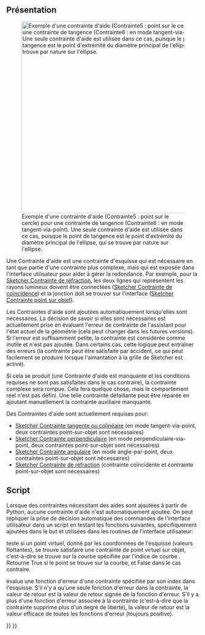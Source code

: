 <languages/>

<span id="Overview"></span>
== Présentation ==

[[Image:Sketcher_helper_constraint_example1.png|thumb|500px|Exemple d'une contrainte d'aide (Contrainte5 : point sur le cercle) pour une contrainte de tangence (Contrainte6 : en mode tangent-via-point). Une seule contrainte d'aide est utilisée dans ce cas, puisque le point de tangence est le point d'extrémité du diamètre principal de l'ellipse, qui se trouve par nature sur l'ellipse.]]

Une Contrainte d'aide est une contrainte d'esquisse qui est nécessaire en tant que partie d'une contrainte plus complexe, mais qui est exposée dans l'interface utilisateur pour aider à gérer la redondance. Par exemple, pour la [[Sketcher ConstrainSnellsLaw/fr|Sketcher Contrainte de réfraction]], les deux lignes qui représentent les rayons lumineux doivent être connectées ([[Sketcher_ConstrainCoincident/fr|Sketcher Contrainte de coïncidence]]) et la jonction doit se trouver sur l'interface ([[Sketcher_ConstrainPointOnObject/fr|Sketcher Contrainte point sur objet]]). 

Les Contraintes d'aide sont ajoutées automatiquement lorsqu'elles sont nécessaires. La décision de savoir si elles sont nécessaires est actuellement prise en évaluant l'erreur de contrainte de l'assistant pour l'état actuel de la géométrie (cela peut changer dans les futures versions). Si l'erreur est suffisamment petite, la contrainte est considérée comme inutile et n'est pas ajoutée. Dans certains cas, cette logique peut entraîner des erreurs (la contrainte peut être satisfaite par accident, ce qui peut facilement se produire lorsque l'aimantation à la grille de Sketcher est activé). 

Si cela se produit (une Contrainte d'aide est manquante et les conditions requises ne sont pas satisfaites dans le cas contraire), la contrainte complexe sera rompue. Cela fera quelque chose, mais le comportement réel n'est pas défini. Une telle contrainte défaillante peut être réparée en ajoutant manuellement la contrainte auxiliaire manquante.

Des Contraintes d'aide sont actuellement requises pour:
* [[Sketcher_ConstrainTangent/fr|Sketcher Contrainte tangente ou colinéaire]] (en mode tangent-via-point, deux contraintes point-sur-objet sont nécessaires)
* [[Sketcher_ConstrainPerpendicular/fr|Sketcher Contrainte perpendiculaire]] (en mode perpendiculaire-via-point, deux contraintes point-sur-objet sont nécessaires)
* [[Sketcher_ConstrainAngle/fr|Sketcher Contrainte angulaire]] (en mode angle-par-point, deux contraintes point-sur-objet sont nécessaires)
* [[Sketcher_ConstrainSnellsLaw/fr|Sketcher Contrainte de réfraction]] (contrainte coïncidente et contrainte point-sur-objet sont nécessaires)

<span id="Scripting"></span>
==Script==

Lorsque des contraintes nécessitant des aides sont ajoutées à partir de Python, aucune contrainte d'aide n'est automatiquement ajoutée. On peut répliquer la prise de décision automatique des commandes de l'interface utilisateur dans un script en testant les fonctions suivantes, spécifiquement ajoutées dans le but et utilisées dans les routines de l'interface utilisateur:

{{Code|code=
Sketch.isPointOnCurve(icurve,x,y)
}}

{{Incode|isPointOnCurve}} teste si un point virtuel, donné par les coordonnées de l'esquisse {{Incode|x,y}} (valeurs flottantes), se trouve satisfaire une contrainte de point virtuel sur objet, c'est-à-dire se trouve sur la courbe spécifiée par l'indice de courbe {{Incode|icurve}}. Retourne True si le point se trouve sur la courbe, et False dans le cas contraire.

{{Code|code=
Sketch.calculateConstraintError(iconstr)
}}

{{Incode|calculateConstraintError}} évalue une fonction d'erreur d'une contrainte spécifiée par son index {{Incode|iconstr}} dans l'esquisse. S'il n'y a qu'une seule fonction d'erreur dans la contrainte, la valeur de retour est la valeur de retour signée de la fonction d'erreur. S'il y a plus d'une fonction d'erreur associée à la contrainte (c'est-à-dire que la contrainte supprime plus d'un degré de liberté), la valeur de retour est la valeur efficace de toutes les fonctions d'erreur (toujours positive).


{{Sketcher_Tools_navi{{#translation:}}}}
{{Userdocnavi{{#translation:}}}}